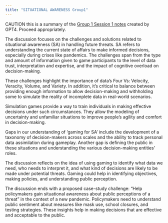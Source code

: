 ```yaml
---
title: "SITUATIONAL AWARENESS Group1"
---
```


[CAUTION]{.red} this is a summary of the [Group 1 Session 1 notes](https://docs.google.com/document/d/1ETSxjqcpwdRiWAcjJISptX31SPh7gtk1iWWESqYVsIU/edit#heading=h.o3hc335eleau) created by GPT4.  Proceed appropriately.



The discussion focuses on the challenges and solutions related to situational awareness (SA) in handling future threats. SA refers to understanding the current state of affairs to make informed decisions, especially during crises like pandemics. The challenges span from the type and amount of information given to game participants to the level of data trust, interpretation and expertise, and the impact of cognitive overload on decision-making.

These challenges highlight the importance of data's Four Vs: Velocity, Veracity, Volume, and Variety. In addition, it's critical to balance between providing enough information to allow decision-making and withholding some to simulate the reality of incomplete data in real-world scenarios.

Simulation games provide a way to train individuals in making effective decisions under such circumstances. They allow the modeling of uncertainty and unfamiliar situations to improve people's agility and comfort in decision-making.

Gaps in our understanding of 'gaming for SA' include the development of a taxonomy of decision-makers across scales and the ability to track personal data assimilation during gameplay. Another gap is defining the public in these situations and understanding the various decision-making entities' roles.

The discussion reflects on the idea of using gaming to identify what data we need, who needs to interpret it, and what kind of decisions are likely to be made under potential threats. Gaming could help in identifying objectives, making policies, and understanding public perception.

The discussion ends with a proposed case-study challenge: "Help policymakers gain situational awareness about public perceptions of a threat" in the context of a new pandemic. Policymakers need to understand public sentiment about measures like mask use, school closures, and testing strategies. These insights help in making decisions that are effective and acceptable to the public.
